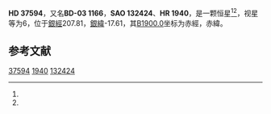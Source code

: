 {{Starbox begin
| name = HD 37594
}}
{{Starbox observe
| epoch = [[J2000.0|J2000.0]]
| constell = {{星座名待查}}<ref name=SIMBAD>{{cite web
 | url=http://simbad.u-strasbg.fr/simbad/sim-id?Ident=HR+1940
 | title=Pulsating variable Star
 | publisher=Centre de Données astronomiques de Strasbourg
 | work=SIMBAD
 | accessdate=2012-07-13
 | archive-date=2016-03-18
 | archive-url=https://web.archive.org/web/20160318111613/http://simbad.u-strasbg.fr/simbad/sim-id?Ident=HR+1940
 | dead-url=no
 }}</ref><ref name=DATA>{{cite web
 | url=http://vizier.u-strasbg.fr/viz-bin/VizieR-5?-out.add=.&-source=5050&-corr=PK=HR&-out.max=9999&HR=1940
 | title=VizieR Detailed Page
 | accessdate=2012-07-13
 | archive-date=2016-03-04
 | archive-url=https://web.archive.org/web/20160304225324/http://vizier.u-strasbg.fr/viz-bin/VizieR-5?-out.add=.&-source=5050&-corr=PK=HR&-out.max=9999&HR=1940
 | dead-url=no
 }}</ref>
| 星官 = 
| ra = {{RA|5|39|31.2}}<ref name=SIMBAD /><ref name=DATA />
| dec = {{DEC|-3|33|53}}<ref name=SIMBAD /><ref name=DATA />
| appmag_v = 6<ref name=SIMBAD /><ref name=DATA />
}}
{{Starbox character
| class = A8V s<ref name=SIMBAD /><ref name=DATA />
| b-v = 0.27<ref name=SIMBAD /><ref name=DATA />
| u-b = 0.01<ref name=SIMBAD /><ref name=DATA />
| r-i = <ref name=SIMBAD /><ref name=DATA />
| variable = 
}}
{{Starbox astrometry
| radial_v = 0.01
| prop_mo_ra = 22
| parallax = 
| p_error = 
}}
{{Starbox catalog
| names =BD-03 1166，[[SAO星表|SAO]] 132424，[[HD星表|HD]] 37594，[[HR星表|HR]] 1940}}
{{Starbox reference |Simbad=HR+1940}}
{{Starbox end}}

'''HD 37594'''，又名'''BD-03 1166'''，'''SAO 132424'''、'''HR 1940'''，是一颗恒星<ref name=SIMBAD /><ref name=DATA />，视星等为6，位于[[銀道座標系|銀經]]207.81，[[銀道座標系|銀緯]]-17.61，其[[B1900.0|B1900.0]]坐标为赤經{{RA|5|34|32.2}}，赤緯{{DEC|-3|-17.61|14}}。

== 参考文献 ==
{{reflist}}

{{star-stub}}

[[Category:HD和HDE天體|37594]]
[[Category:HR天體|1940]]
[[Category:SAO天體|132424]]